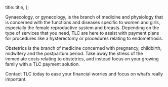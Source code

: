 

  title: title,
};


Gynaecology, or gynecology, is the branch of medicine and physiology that is concerned with the functions and diseases specific to women and girls, especially the female reproductive system and breasts. Depending on the type of services that you need, TLC are here to assist with payment plans for procedures like a hysterectomy or procedures relating to endometriosis.

Obstetrics is the branch of medicine concerned with pregnancy, childbirth, midwifery and the postpartum period. Take away the stress of the immediate costs relating to obstetrics, and instead focus on your growing family with a TLC payment solution.

Contact TLC today to ease your financial worries and focus on what’s really important.
